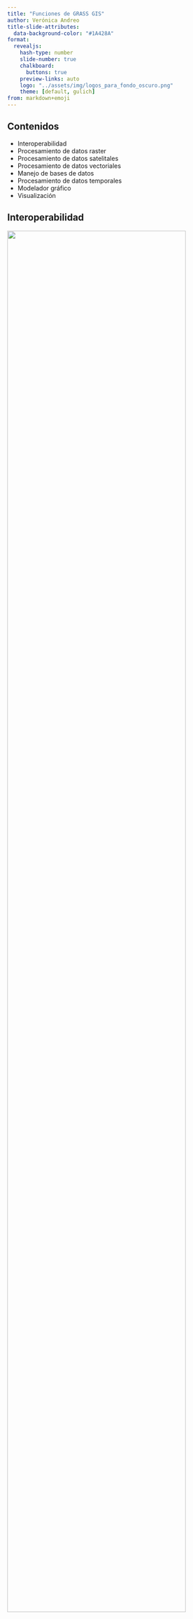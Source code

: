 ```yaml
---
title: "Funciones de GRASS GIS"
author: Verónica Andreo
title-slide-attributes: 
  data-background-color: "#1A428A"
format:
  revealjs: 
    hash-type: number 
    slide-number: true
    chalkboard: 
      buttons: true
    preview-links: auto
    logo: "../assets/img/logos_para_fondo_oscuro.png"
    theme: [default, gulich]
from: markdown+emoji
---
```


## Contenidos

- Interoperabilidad
- Procesamiento de datos raster
- Procesamiento de datos satelitales
- Procesamiento de datos vectoriales
- Manejo de bases de datos
- Procesamiento de datos temporales
- Modelador gráfico
- Visualización


## Interoperabilidad

<img src="../assets/img/grass_database_vs_geodata.png" width="90%">


## Importar y exportar mapas raster

::: columns
:::{.column width=50%}
<img src="../assets/img/File_raster_import.png">
:::

:::{.column width=50%}
<img src="../assets/img/File_raster_export.png">
:::
:::

GRASS se apoya en [GDAL](https://www.gdal.org/) para importar y exportar mapas raster


## Importar y exportar mapas vectoriales

<br>

::: columns
:::{.column width=50%}
<img src="../assets/img/File_vector_import.png">
:::

:::{.column width=50%}
<img src="../assets/img/File_vector_export.png">
:::
:::

<br><br>

GRASS se apoya en [OGR](https://www.gdal.org/ogr_arch.html) para importar y exportar datos vectoriales


## Procesamiento de datos raster

::: columns
:::{.column width=50%}
<img src="../assets/img/Raster_menu.png" width="90%">
:::

:::{.column width=50%}
- Datos raster: DEM, cobertura, clima, etc.
- Imágenes satelitales: Landsat, Sentinel, MODIS, SPOT, QuickBird, etc.
:::
:::

[Raster processing](https://grass.osgeo.org/grass-stable/manuals/rasterintro.html) manual

---

### Remuestreo

- [r.resamp.interp](https://grass.osgeo.org/grass-stable/manuals/r.resamp.interp.html): Remuestrea el mapa raster a una cuadrícula más fina usando diferentes métodos de interpolación: vecino más cercano, bilinear, bicúbico (**downscaling**)
- [r.resamp.stats](https://grass.osgeo.org/grass-stable/manuals/r.resamp.stats.html): Remuestrea el mapa raster a una cuadrícula más gruesa utilizando agregación (**upscaling**)


::: columns
:::{.column width=50%}
<img src="../assets/img/Raster_resample_options.png">
:::

:::{.column width=50%}
<img src="../assets/img/r_resamp_stats_6m_20m.png">
:::
:::

---

### Superposición de mapas raster

::: columns
:::{.column width=50%}
<img src="../assets/img/Raster_overlay_options.png">
:::

:::{.column width=50%}
<img src="../assets/img/r_patch.png" width="70%">
:::
:::

- [r.series](https://grass.osgeo.org/grass-stable/manuals/r.series.html): Permite agregar una lista de mapas con diferentes métodos como promedio, mínimo, máximo, etc.
- [r.patch](https://grass.osgeo.org/grass-stable/manuals/r.patch.html): Crea un mapa raster utilizando los valores de las categorías de uno (o más) mapa(s) para rellenar las áreas "sin datos" en otro mapa


---

### Modelado hidrológico

::: columns
:::{.column width=50%}
<img src="../assets/img/Raster_hydro.png">
:::

:::{.column width=50%}
... además de muchos otros addons, por ejemplo:

<img src="../assets/img/r_stream_addons.jpg">
:::
:::

:::{.center}
<img src="../assets/img/r_stream_collage.png" width="65%">
:::

::: footer
@jasiewicz_new_2011
:::

---

### Análisis del terreno

::: columns
:::{.column width=55%}
<img src="../assets/img/Raster_terrain_analysis.png">
:::

:::{.column width=45%}
<img src="../assets/img/geo_forms.png" width="85%">

Salida de [r.geomorphon](https://grass.osgeo.org/grass-stable/manuals/r.geomorphon.html)
:::
:::

---

### Análisis de paisaje

::: columns
:::{.column width=50%}
<img src="../assets/img/Raster_landscape.png">

<img src="../assets/img/r_pi_searchtime.png">

:::{.tiny}
r.pi.searchtime	on West	African	rainforest fragments
:::
:::

:::{.column width=50%}
... varios add-ons para análisis de parches

<img src="../assets/img/Raster_r_pi_addons.png" width="80%">
:::
:::


::: footer
@wegmann_rpi_2018
:::


## Procesamiento de datos satelitales

::: columns
:::{.column width=50%}
Menú Imagery

<img src="../assets/img/Imagery_menu.png">
:::

:::{.column width=50%}
<img src="../assets/img/Imaging-Spectroscopy-Concept.png" width="90%">
:::
:::

[Image processing](https://grass.osgeo.org/grass-stable/manuals/imageryintro.html) manual


---

### Administrar colores y visualización

::: columns
:::{.column width=50%}
<img src="../assets/img/Imagery_colors.png">
::::

:::{.column width=50%}
<img src="../assets/img/i_colors_enhance.jpg" width="85%">
:::
:::

---

### Transformaciones

::: columns
:::{.column width=50%}
<img src="../assets/img/Imagery_transform.png">
:::

:::{.column width=50%}
- [i.pca](https://grass.osgeo.org/grass-stable/manuals/i.pca.html): Análisis de componentes principales
- [i.fft](https://grass.osgeo.org/grass-stable/manuals/i.fft.html): Transformada rápida de Fourier 
- [i.pansharpen](https://grass.osgeo.org/grass-stable/manuals/i.pansharpen.html): Algoritmos de fusión de imágenes para mejorar la resolución de los canales multiespectrales con una banda pancromática de alta resolución
:::
:::

---

### Clasificación

::: columns
:::{.column width=50%}
<img src="../assets/img/Imagery_classification.png">

Métodos supervisados y no supervisados, ver la wiki de <a href="https://grasswiki.osgeo.org/wiki/Image_classification">Image classification</a> para más detalles)
:::

:::{.column width=50%}
- [r.learn.ml](https://grass.osgeo.org/grass7/manuals/addons/r.learn.ml.html): Clasificación supervisada y regresión con Machine Learning
- [r.fuzzy.system](https://grass.osgeo.org/grass7/manuals/addons/r.fuzzy.system.html): Sistema de clasificación autónomo de lógica difusa
- [i.ann.maskrcnn](https://grass.osgeo.org/grass7/manuals/addons/i.ann.maskrcnn.html): Clasificación supervisada con redes neuronales artificiales
- [i.object.activelearning](https://grass.osgeo.org/grass7/manuals/addons/r.object.activelearning.html): Aprendizaje activo para la clasificación de objetos raster
:::
:::

---

### Segmentación y OBIA

::: columns
:::{.column width=50%}
[Clasificación basada en objetos](https://github.com/tgrippa/Opensource_OBIA_processing_chain)

<img src="../assets/img/remotesensing_grass_obia.png" width="75%">
:::

:::{.column width=50%} 
- [i.segment](https://grass.osgeo.org/grass77/manuals/i.segment.html): Identifica segmentos (objetos) a partir de datos de imágenes
- [i.segment.hierarchical](https://grass.osgeo.org/grass7/manuals/addons/i.segment.hierarchical.html): Segmentación jerárquica
- [i.segment.stats](https://grass.osgeo.org/grass7/manuals/addons/i.segment.stats.html): Calcula estadísticas para describir segmentos u objetos
- [i.segment.uspo](https://grass.osgeo.org/grass7/manuals/addons/i.segment.uspo.html): Optimización no supervisada de parámetros de segmentación
- [i.superpixels.slic](https://grass.osgeo.org/grass7/manuals/addons/i.superpixels.slic.html): Realiza la segmentación de imágenes mediante el método SLIC
:::
:::

---

### Herramientas genéricas y para sensores específicos

::: columns
:::{.column width=50%}
<img src="../assets/img/Imagery_satellite_especif_tools.png">
:::

:::{.column width=50%}
Banda 2 de Sentinel-2A después de *i.atcorr*

<img src="../assets/img/i_atcorr_B02_atcorr.png" width="85%">
:::
:::

:::{.center}
... además de diversas extensiones para MODIS, Sentinel 2, Landsat, SRTM, GPM, etc.
:::

---

### Productos derivados de sensado remoto

::: columns
:::{.column width=45%}
<img src="../assets/img/Imagery_products.png">

<img src="../assets/img/ndvi.png" width="90%">
:::

:::{.column width=54%}
- [i.wi](https://grass.osgeo.org/grass7/manuals/addons/i.wi.html): Calcula diferentes tipos de índices de agua
- [i.lswt](https://grass.osgeo.org/grass7/manuals/addons/i.lswt.html): Calcula la temperatura de la superficie de los lagos a partir de la temperatura de brillo
- [i.landsat8.swlst](https://grass.osgeo.org/grass7/manuals/addons/i.landsat8.swlst.html): Algoritmo split-window para estimar LST a partir de datos Landsat 8 OLI/TIRS
- [i.rh](https://grass.osgeo.org/grass7/manuals/addons/i.rh.html): humedad relativa, vapor de agua
- [i.water](https://grass.osgeo.org/grass7/manuals/addons/i.water.html): Detección de agua a partir de índices derivados de datos satelitales
:::
:::

## Procesamiento de datos raster 3D

::: columns
:::{.column width=45%}
Menú raster 3D

<img src="../assets/img/3D_raster_menu.png">
:::

:::{.column width=54%}
Sistema de coordenadas raster 3D y su disposición interna

<img src="../assets/img/raster3d_layout.png" width="80%">
:::
:::

:::{.center}
[3D raster processing](https://grass.osgeo.org/grass-stable/manuals/raster3dintro.html) manual
:::

## Procesamiento de datos vectoriales

::: columns
:::{.column width=50%}
Menú Vector

<img src="../assets/img/Vector_menu.png" width="85%">
:::

:::{.column width=50%}
<img src="../assets/img/vector_types.png" width="85%">

Formatos vectoriales topológicos en GRASS GIS
:::
:::

:::{.center}
[Vector processing](https://grass.osgeo.org/grass-stable/manuals/vectorintro.html) manual
:::

---

### Mantenimiento de la topología


<img src="../assets/img/Vector_topology_maint.png" width="70%">

::: columns
:::{.column width=50%}
<img src="../assets/img/v_clean.png" width="60%">

Limpieza de errores de topología en mapa vectorial
:::

:::{.column width=50%}
<img src="../assets/img/v_generalize_smooth.png" width="60%">

Suavizado. Ver también la wiki de <a href="https://grasswiki.osgeo.org/wiki/V.generalize_tutorial">v.generalize</a>
:::
:::

---

### Selección y superposición

::: columns
:::{.column width=50%}
<img src="../assets/img/Vector_select.png">

<br>

<img src="../assets/img/Vector_overlay.png">
:::

:::{.column width=50%}
Operador *TOUCHES*

<img src="../assets/img/v_select_op_touches.png" width="55%">

Operador *NOT*

<img src="../assets/img/v_overlay_op_not.png" width="50%">
:::
:::

---

### Análisis de redes

::: columns
:::{.column width=50%}
<img src="../assets/img/Vector_network_analysis.png">
:::

:::{.column width=50%}
<img src="../assets/img/v_net_distance.png">
:::
:::

---

### Reportes, estadísticas y actualización de atributos

::: columns
:::{.column width=50%}
<img src="../assets/img/Vector_report_stats.png">

<img src="../assets/img/v_univar.png">
:::

:::{.column width=50%}
<img src="../assets/img/Vector_update_attr.png">

<img src="../assets/img/v_rast_stats.png" width="90%">
:::
:::

---

## Manejo de bases de datos

::: columns
:::{.column width=50%}
Menú Database

<img src="../assets/img/DB_menu.png" width="95%">
:::

:::{.column width=50%}
<img src="../assets/img/db_execute.png">
:::
:::


## Procesamiento de datos temporales

Menú Temporal

::: columns
:::{.column width=50%}
<img src="../assets/img/Temporal_menu.png">
:::

:::{.column width=50%}
- importar/exportar
- topología temporal
- agregación
- acumulación
- álgebra temporal
- interpolación
:::
:::


## Modelador gráfico 

::: {.r-stack}
![](../assets/img/graphical_modeller.png){.fragment width=750}

![](../assets/img/graphical_modeller_python.png){.fragment width=680}

:::

::: footer
[g.gui.gmodeler](https://grass.osgeo.org/grass-stable/manuals/wxGUI.gmodeler.html)
:::

## Visualización en la GUI

<img src="../assets/img/map_display_and_gui_console.png" width="85%">

---

### Map display: vista 3D

:::{.center}
<img src="../assets/img/3d_view.png" width="90%">
:::

---

### Monitores wx

En la terminal:

::: columns
:::{.column width="50%"}
<img src="../assets/img/terminal_wx0_call.png">

Los monitores wx tienen los mismos **botones** que el Map Display en la GUI
:::

:::{.column width="50%"}
<img src="../assets/img/wx_monitor.png">
:::
:::

---

### Map-swipe

:::{.center}
<img src="../assets/img/map_swipe.png" width="60%">

[g.gui.mapswipe](https://grass.osgeo.org/grass-stable/manuals/g.gui.mapswipe.html)
:::

---

### Herramienta de animación

:::{.center}
<img src="../assets/img/lsat5_animation.gif" width="75%">

[g.gui.animation](https://grass.osgeo.org/grass-stable/manuals/g.gui.animation.html)
:::

---

### Compositor cartográfico

:::{.center}
<img src="../assets/img/cartographic_comp_draft.png" width="55%">

[g.gui.psmap](https://grass.osgeo.org/grass-stable/manuals/g.gui.psmap.html)
:::

---

Exportar como .ps .eps or .pdf

:::{.center}
<img src="../assets/img/elevation.png" width="80%">
:::

---

Archivo .psmap para automatizar la composición cartográfica

<br>

```bash
# timestamp: 2018-09-19 18:10
# location: nc_spm_08_grass7
# mapset: user1
# page orientation: Portrait
# g.region raster=elevation@PERMANENT nsres=10.75697211 ewres=10.75268817

maploc 0.450 0.666  4.624 4.174
border n

paper
    width 7.48031496063
    height 5.51181102362
    left 0.196850393701
    right 0.196850393701
    bottom 0.393700787402
    top 0.393700787402
    end

raster elevation@PERMANENT

vareas lakes@PERMANENT
    layer 1
    masked n
    color 136:138:133
    width 1.0
    fcolor 114:159:207
    label Lakes
    lpos 1
    end
vlines roadsmajor@PERMANENT
    type line
    layer 1
    masked n
    color 46:52:54
    width 1.5
    style solid
    linecap butt
    label Roads
    lpos 2
    end
colortable y
    raster elevation@PERMANENT
    where 5.245 0.735
    discrete n
    tickbar n
    font Helvetica
    fontsize 10
    color black
    end
vlegend
    where 5.234 2.249
    font Helvetica
    fontsize 10
    width 0.4
    cols 1
    border none
    end
scalebar s
    where 6.040 4.591
    length 5000.0
    units auto
    height 0.1
    segment 5
    numbers 1
    fontsize 8
    background y
    end
end
```


## Addons

- [i.modis](https://grass.osgeo.org/grass-stable/manuals/addons/i.modis.html): Herramientas para la descarga y el procesamiento de productos MODIS utilizando pyModis
- [i.sentinel](https://grass.osgeo.org/grass-stable/manuals/addons/i.sentinel.html): Herramientas para la descarga y el procesamiento de los productos de Copernicus Sentinel
- [i.landsat](https://grass.osgeo.org/grass-stable/manuals/addons/i.landsat.html): Herramientas para la descarga y el procesamiento de datos Landsat
- [r.hants](https://grass.osgeo.org/grass-stable/manuals/addons/r.hants.html): Aproxima una serie temporal periódica con armónicos
- [r.bioclim](https://grass.osgeo.org/grass-stable/manuals/addons/r.bioclim.html): Calcula índices bioclimáticos
- ... y **otros 300+** en el [repo oficial](https://github.com/OSGeo/grass-addons)!!

<https://grass.osgeo.org/grass-stable/manuals/addons/>



## Referencias

::: {#refs .tiny}
:::

---

<br><br>

:::{.center}
![](../assets/img/grass_logo_alphab.png)

Seguinos en redes sociales

[{{< fa brands twitter size=2x >}}](https://twitter.com/GRASSGIS) [{{< fa brands mastodon size=2x >}}](https://fosstodon.org/@grassgis)

:::
